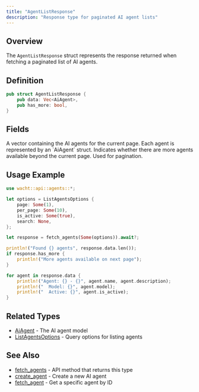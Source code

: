 ```yaml
---
title: "AgentListResponse"
description: "Response type for paginated AI agent lists"
---
```


## Overview

The `AgentListResponse` struct represents the response returned when fetching a paginated list of AI agents.

## Definition

```rust
pub struct AgentListResponse {
    pub data: Vec<AiAgent>,
    pub has_more: bool,
}
```

## Fields

<ParamField path="data" type="Vec<AiAgent>" required>
  A vector containing the AI agents for the current page. Each agent is represented by an `AiAgent` struct.
</ParamField>

<ParamField path="has_more" type="bool" required>
  Indicates whether there are more agents available beyond the current page. Used for pagination.
</ParamField>

## Usage Example

```rust
use wacht::api::agents::*;

let options = ListAgentsOptions {
    page: Some(1),
    per_page: Some(10),
    is_active: Some(true),
    search: None,
};

let response = fetch_agents(Some(options)).await?;

println!("Found {} agents", response.data.len());
if response.has_more {
    println!("More agents available on next page");
}

for agent in response.data {
    println!("Agent: {} - {}", agent.name, agent.description);
    println!("  Model: {}", agent.model);
    println!("  Active: {}", agent.is_active);
}
```

## Related Types

- [AiAgent](/rust-sdk/types/ai-agent) - The AI agent model
- [ListAgentsOptions](/rust-sdk/types/list-agents-options) - Query options for listing agents

## See Also

- [fetch_agents](/rust-sdk/api/fetch-agents) - API method that returns this type
- [create_agent](/rust-sdk/api/create-agent) - Create a new AI agent
- [fetch_agent](/rust-sdk/api/fetch-agent) - Get a specific agent by ID
